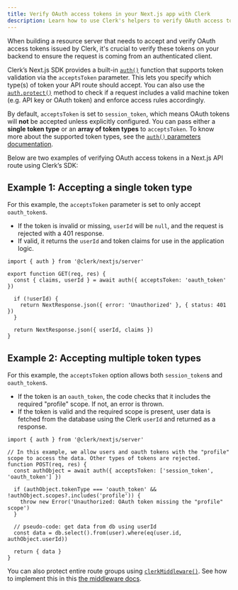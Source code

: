 ```yaml
---
title: Verify OAuth access tokens in your Next.js app with Clerk
description: Learn how to use Clerk's helpers to verify OAuth access tokens in your Next.js application.
---
```


When building a resource server that needs to accept and verify OAuth access tokens issued by Clerk, it's crucial to verify these tokens on your backend to ensure the request is coming from an authenticated client.

Clerk’s Next.js SDK provides a built-in [`auth()`](/docs/references/nextjs/auth) function that supports token validation via the `acceptsToken` parameter. This lets you specify which type(s) of token your API route should accept. You can also use the [`auth.protect()`](/docs/references/nextjs/auth#auth-protect) method to check if a request includes a valid machine token (e.g. API key or OAuth token) and enforce access rules accordingly.

By default, `acceptsToken` is set to `session_token`, which means OAuth tokens will **not** be accepted unless explicitly configured. You can pass either a **single token type** or an **array of token types** to `acceptsToken`. To know more about the supported token types, see the [`auth()` parameters documentation](/docs/references/nextjs/auth#parameters).

Below are two examples of verifying OAuth access tokens in a Next.js API route using Clerk’s SDK:

## Example 1: Accepting a single token type

For this example, the `acceptsToken` parameter is set to only accept `oauth_token`s.

- If the token is invalid or missing, `userId` will be `null`, and the request is rejected with a 401 response.
- If valid, it returns the `userId` and token claims for use in the application logic.

```tsx {{ filename: 'app/api/example/route.ts' }}
import { auth } from '@clerk/nextjs/server'

export function GET(req, res) {
  const { claims, userId } = await auth({ acceptsToken: 'oauth_token' })

  if (!userId) {
    return NextResponse.json({ error: 'Unauthorized' }, { status: 401 })
  }

  return NextResponse.json({ userId, claims })
}
```

## Example 2: Accepting multiple token types

For this example, the `acceptsToken` option allows both `session_token`s and `oauth_token`s.

- If the token is an `oauth_token`, the code checks that it includes the required "profile" scope. If not, an error is thrown.
- If the token is valid and the required scope is present, user data is fetched from the database using the Clerk `userId` and returned as a response.

```tsx {{ filename: 'app/api/example/route.ts' }}
import { auth } from '@clerk/nextjs/server'

// In this example, we allow users and oauth tokens with the "profile" scope to access the data. Other types of tokens are rejected.
function POST(req, res) {
  const authObject = await auth({ acceptsToken: ['session_token', 'oauth_token'] })

  if (authObject.tokenType === 'oauth_token' && !authObject.scopes?.includes('profile')) {
    throw new Error('Unauthorized: OAuth token missing the "profile" scope')
  }

  // pseudo-code: get data from db using userId
  const data = db.select().from(user).where(eq(user.id, authObject.userId))

  return { data }
}
```

You can also protect entire route groups using [`clerkMiddleware()`](/docs/references/nextjs/clerk-middleware). See how to implement this in this [the middleware docs](/docs/references/nextjs/clerk-middleware#protect-routes-based-on-token-types).

